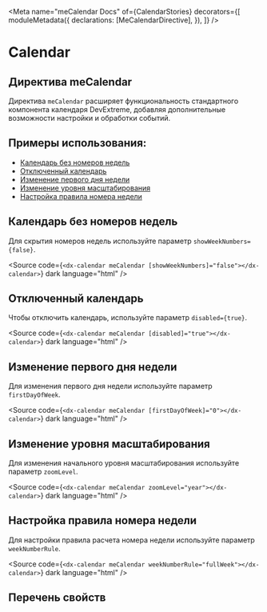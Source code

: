 
<Meta
  name="meCalendar Docs"
  of={CalendarStories}
  decorators={[
    moduleMetadata({
      declarations: [MeCalendarDirective],
    }),
  ]}
/>

# Calendar

## Директива meCalendar

Директива `meCalendar` расширяет функциональность стандартного компонента календаря DevExtreme, добавляя дополнительные возможности настройки и обработки событий.

<Story of={CalendarStories.Default} />
<Controls of={CalendarStories.Default} />
<Source of={CalendarStories.Default} dark />

## Примеры использования:

- [Календарь без номеров недель](#календарь-без-номеров-недель)
- [Отключенный календарь](#отключенный-календарь)
- [Изменение первого дня недели](#изменение-первого-дня-недели)
- [Изменение уровня масштабирования](#изменение-уровня-масштабирования)
- [Настройка правила номера недели](#настройка-правила-номера-недели)

## Календарь без номеров недель

Для скрытия номеров недель используйте параметр `showWeekNumbers={false}`.

<Story of={CalendarStories.WithoutWeekNumbers} />

<Source
  code={`<dx-calendar meCalendar [showWeekNumbers]="false"></dx-calendar>`}
  dark
  language="html"
/>

## Отключенный календарь

Чтобы отключить календарь, используйте параметр `disabled={true}`.

<Story of={CalendarStories.Disabled} />

<Source
  code={`<dx-calendar meCalendar [disabled]="true"></dx-calendar>`}
  dark
  language="html"
/>

## Изменение первого дня недели

Для изменения первого дня недели используйте параметр `firstDayOfWeek`.

<Story of={CalendarStories.CustomFirstDay} />

<Source
  code={`<dx-calendar meCalendar [firstDayOfWeek]="0"></dx-calendar>`}
  dark
  language="html"
/>

## Изменение уровня масштабирования

Для изменения начального уровня масштабирования используйте параметр `zoomLevel`.

<Story of={CalendarStories.YearZoomLevel} />

<Source
  code={`<dx-calendar meCalendar zoomLevel="year"></dx-calendar>`}
  dark
  language="html"
/>

## Настройка правила номера недели

Для настройки правила расчета номера недели используйте параметр `weekNumberRule`.

<Story of={CalendarStories.CustomWeekNumberRule} />

<Source
  code={`<dx-calendar meCalendar weekNumberRule="fullWeek"></dx-calendar>`}
  dark
  language="html"
/>

## Перечень свойств

<Controls of={CalendarStories.Default} />
